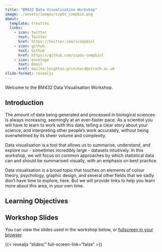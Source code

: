 ```yaml
---
title: "BM432 Data Visualisation Workshop"
image: ./assets/images/sipbs_compbio.png
about:
  template: trestles
  links:
    - icon: twitter
      text: Twitter
      href: https://twitter.com/scompbiol
    - icon: github
      text: Github
      href: https://github.com/sipbs-compbiol
    - icon: envelope
      text: Email
      href: mailto:leighton.pritchard@strath.ac.uk
slide-format: revealjs
---
```


Welcome to the BM432 Data Visualisation Workshop.

## Introduction

The amount of data being generated and processed in biological sciences is always increasing, seemingly at an ever-faster pace. As a scientist you will have to learn to work with this data, telling a clear story about your science, and interpreting other people's work accurately, without being overwhelmed by its sheer volume and complexity. 

Data visualisation is a tool that allows us to summarise, understand, and explore our - sometimes incredibly large - datasets intuitively. In this workshop, we will focus on common approaches by which statistical data can and should be summarised visually, with an emphasis on best practice.

Data visualisation is a broad topic that touches on elements of colour theory, psychology, graphic design, and several other fields that we sadly don’t have time to explore, here. But we will provide links to help you learn more about this area, in your own time.

## Learning Objectives

## Workshop Slides

You can view the slides used in the workshop below, or [fullscreen in your browser](slides/){target="_blank"}.

{{< revealjs "slides/" full-screen-link="false" >}}

